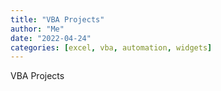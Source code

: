 ```yaml
---
title: "VBA Projects"
author: "Me"
date: "2022-04-24"
categories: [excel, vba, automation, widgets]
---
```


VBA Projects